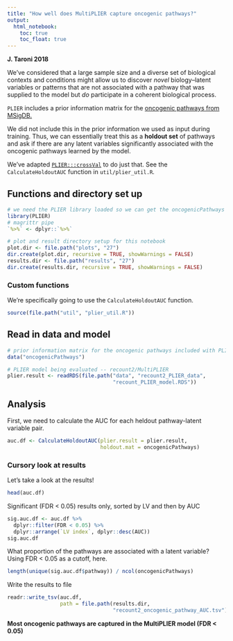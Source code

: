 ```yaml
---
title: "How well does MultiPLIER capture oncogenic pathways?"
output:   
  html_notebook: 
    toc: true
    toc_float: true
---
```


**J. Taroni 2018**

We've considered that a large sample size and a diverse set of biological 
contexts and conditions might allow us to discover _novel_ biology--latent
variables or patterns that are not associated with a pathway that was supplied
to the model but _do_ participate in a coherent biological process.

`PLIER` includes a prior information matrix for the [oncogenic pathways from
MSigDB.](http://software.broadinstitute.org/gsea/msigdb/collections.jsp#C6)

We did not include this in the prior information we used as input during 
training.
Thus, we can essentially treat this as a **holdout set** of pathways and ask
if there are any latent variables significantly associated with the 
oncogenic pathways learned by the model.

We've adapted [`PLIER:::crossVal`](https://github.com/wgmao/PLIER/blob/a2d4a2aa343f9ed4b9b945c04326bebd31533d4d/R/Allfuncs.R#L175) 
to do just that.
See the `CalculateHoldoutAUC` function in `util/plier_util.R`.

## Functions and directory set up

```r
# we need the PLIER library loaded so we can get the oncogenicPathways dataset
library(PLIER)
# magrittr pipe
`%>%` <- dplyr::`%>%`
```

```r
# plot and result directory setup for this notebook
plot.dir <- file.path("plots", "27")
dir.create(plot.dir, recursive = TRUE, showWarnings = FALSE)
results.dir <- file.path("results", "27")
dir.create(results.dir, recursive = TRUE, showWarnings = FALSE)
```

### Custom functions

We're specifically going to use the `CalculateHoldoutAUC` function.

```r
source(file.path("util", "plier_util.R"))
```

## Read in data and model

```r
# prior information matrix for the oncogenic pathways included with PLIER
data("oncogenicPathways")

# PLIER model being evaluated -- recount2/MultiPLIER
plier.result <- readRDS(file.path("data", "recount2_PLIER_data", 
                                  "recount_PLIER_model.RDS"))

```

## Analysis

First, we need to calculate the AUC for each heldout pathway-latent variable
pair.

```r
auc.df <- CalculateHoldoutAUC(plier.result = plier.result,
                              holdout.mat = oncogenicPathways)
```

### Cursory look at results

Let's take a look at the results!

```r
head(auc.df)
```

Significant (FDR < 0.05) results only, sorted by LV and then by AUC

```r
sig.auc.df <- auc.df %>%
  dplyr::filter(FDR < 0.05) %>%
  dplyr::arrange(`LV index`, dplyr::desc(AUC))
sig.auc.df
```

What proportion of the pathways are associated with a latent variable? 
Using FDR < 0.05 as a cutoff, here.

```r
length(unique(sig.auc.df$pathway)) / ncol(oncogenicPathways)
```

Write the results to file

```r
readr::write_tsv(auc.df, 
                 path = file.path(results.dir, 
                                  "recount2_oncogenic_pathway_AUC.tsv"))
```


**Most oncogenic pathways are captured in the MultiPLIER model (FDR < 0.05)**

